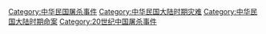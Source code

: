 [[Category:中华民国屠杀事件|Category:中华民国屠杀事件]]
[[Category:中华民国大陆时期灾难|Category:中华民国大陆时期灾难]]
[[Category:中华民国大陆时期命案|Category:中华民国大陆时期命案]]
[[Category:20世纪中国屠杀事件|Category:20世纪中国屠杀事件]]